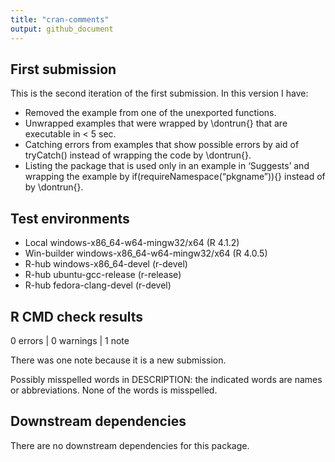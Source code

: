 ```yaml
---
title: "cran-comments"
output: github_document
---
```


<!-- cran-comments.md is generated from cran-comments.Rmd. -->

## First submission

This is the second iteration of the first submission. In this version I have:

- Removed the example from one of the unexported functions.
- Unwrapped examples that were wrapped by \\dontrun{} that are executable in
  < 5 sec.
- Catching errors from examples that show possible errors by aid of tryCatch()
  instead of wrapping the code by \\dontrun{}.
- Listing the package that is used only in an example in 'Suggests' and
  wrapping the example by if(requireNamespace("pkgname")){} instead of by
  \\dontrun{}.

## Test environments

- Local windows-x86_64-w64-mingw32/x64 (R 4.1.2)
- Win-builder windows-x86_64-w64-mingw32/x64 (R 4.0.5)
- R-hub windows-x86_64-devel (r-devel)
- R-hub ubuntu-gcc-release (r-release)
- R-hub fedora-clang-devel (r-devel)

## R CMD check results

0 errors | 0 warnings | 1 note
  
There was one note because it is a new submission.

Possibly misspelled words in DESCRIPTION: the indicated words are names or abbreviations. None of the words is misspelled.

## Downstream dependencies

There are no downstream dependencies for this package.
